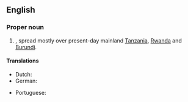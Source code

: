 ==English==
{{wikipedia}}

===Proper noun===
{{en-proper noun|head=[[German]] [[East Africa]]}}

# {{senseid|en|Q153963}}{{place|en|A <<former>> [[German]] <<colony>> in <<r/East Africa>>}}, spread mostly over present-day mainland [[Tanzania]], [[Rwanda]] and [[Burundi]].

====Translations====
{{trans-top|former German colony in East Africa}}
* Dutch: {{t|nl|Duits-Oost-Afrika|n}}
* German: {{t+|de|Deutsch-Ostafrika}}
{{trans-mid}}
* Portuguese: {{t|pt|África Oriental Alemã|f}}
{{trans-bottom}}